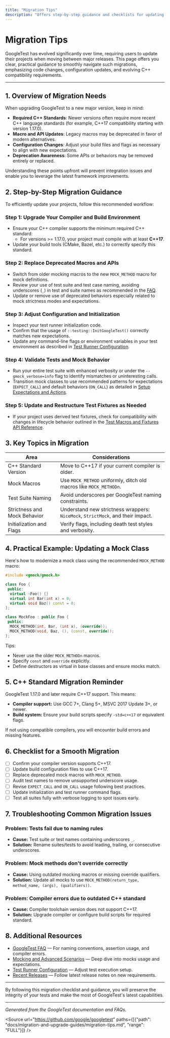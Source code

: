 ```yaml
---
title: "Migration Tips"
description: "Offers step-by-step guidance and checklists for updating projects between major releases, covering required code changes, C++ standard compatibility, and key configuration updates."
---
```


# Migration Tips

GoogleTest has evolved significantly over time, requiring users to update their projects when moving between major releases. This page offers you clear, practical guidance to smoothly navigate such migrations, emphasizing code changes, configuration updates, and evolving C++ compatibility requirements.

---

## 1. Overview of Migration Needs

When upgrading GoogleTest to a new major version, keep in mind:

- **Required C++ Standards**: Newer versions often require more recent C++ language standards (for example, C++17 compatibility starting with version 1.17.0).
- **Macro and API Updates**: Legacy macros may be deprecated in favor of modern alternatives.
- **Configuration Changes**: Adjust your build files and flags as necessary to align with new expectations.
- **Deprecation Awareness**: Some APIs or behaviors may be removed entirely or replaced.

Understanding these points upfront will prevent integration issues and enable you to leverage the latest framework improvements.

## 2. Step-by-Step Migration Guidance

To efficiently update your projects, follow this recommended workflow:

### Step 1: Upgrade Your Compiler and Build Environment

- Ensure your C++ compiler supports the minimum required C++ standard:
  - For versions >= 1.17.0, your project must compile with at least **C++17**.
- Update your build tools (CMake, Bazel, etc.) to correctly specify this standard.

### Step 2: Replace Deprecated Macros and APIs

- Switch from older mocking macros to the new `MOCK_METHOD` macro for mock definitions.
- Review your use of test suite and test case naming, avoiding underscores (`_`) in test and suite names as recommended in the [FAQ](../faq.md#why-should-test-suite-names-and-test-names-not-contain-underscore).
- Update or remove use of deprecated behaviors especially related to mock strictness modes and expectations.

### Step 3: Adjust Configuration and Initialization

- Inspect your test runner initialization code.
- Confirm that the usage of `::testing::InitGoogleTest()` correctly matches new expectations.
- Update any command-line flags or environment variables in your test environment as described in [Test Runner Configuration](../api-reference/core-testing-api/test-runner-configuration.md).

### Step 4: Validate Tests and Mock Behavior

- Run your entire test suite with enhanced verbosity or under the `--gmock_verbose=info` flag to identify mismatches or uninteresting calls.
- Transition mock classes to use recommended patterns for expectations (`EXPECT_CALL`) and default behaviors (`ON_CALL`) as detailed in [Setup Expectations and Actions](../guides/mocking-and-advanced-scenarios/setup-expectations-actions.md).

### Step 5: Update and Restructure Test Fixtures as Needed

- If your project uses derived test fixtures, check for compatibility with changes in lifecycle behavior outlined in the [Test Macros and Fixtures API Reference](../api-reference/core-testing-api/test-macros-fixtures.md).

## 3. Key Topics in Migration

| Area                         | Considerations                                             |
|------------------------------|------------------------------------------------------------|
| C++ Standard Version          | Move to C++17 if your current compiler is older.           |
| Mock Macros                  | Use `MOCK_METHOD` uniformly, ditch old macros like `MOCK_METHODn`.
| Test Suite Naming             | Avoid underscores per GoogleTest naming constraints.        |
| Strictness and Mock Behavior  | Understand new strictness wrappers: `NiceMock`, `StrictMock`, and their impact.
| Initialization and Flags      | Verify flags, including death test styles and verbosity.    |

## 4. Practical Example: Updating a Mock Class

Here's how to modernize a mock class using the recommended `MOCK_METHOD` macro:

```cpp
#include <gmock/gmock.h>

class Foo {
 public:
  virtual ~Foo() {}
  virtual int Bar(int x) = 0;
  virtual void Baz() const = 0;
};

class MockFoo : public Foo {
 public:
  MOCK_METHOD(int, Bar, (int x), (override));
  MOCK_METHOD(void, Baz, (), (const, override));
};
```

Tips:
- Never use the older `MOCK_METHODn` macros.
- Specify `const` and `override` explicitly.
- Define destructors as virtual in base classes and ensure mocks match.

## 5. C++ Standard Migration Reminder

GoogleTest 1.17.0 and later require C++17 support. This means:

- **Compiler support:** Use GCC 7+, Clang 5+, MSVC 2017 Update 3+, or newer.
- **Build system:** Ensure your build scripts specify `-std=c++17` or equivalent flags.

If not using compatible compilers, you will encounter build errors and missing features.

## 6. Checklist for a Smooth Migration

- [ ] Confirm your compiler version supports C++17.
- [ ] Update build configuration files to use C++17.
- [ ] Replace deprecated mock macros with `MOCK_METHOD`.
- [ ] Audit test names to remove unsupported underscore usage.
- [ ] Revise `EXPECT_CALL` and `ON_CALL` usage following best practices.
- [ ] Update initialization and test runner command flags.
- [ ] Test all suites fully with verbose logging to spot issues early.

## 7. Troubleshooting Common Migration Issues

### Problem: Tests fail due to naming rules

- **Cause:** Test suite or test names containing underscores `_`.
- **Solution:** Rename suites/tests to avoid leading, trailing, or consecutive underscores.

### Problem: Mock methods don't override correctly

- **Cause:** Using outdated mocking macros or missing override qualifiers.
- **Solution:** Update all mocks to use `MOCK_METHOD(return_type, method_name, (args), (qualifiers))`.

### Problem: Compiler errors due to outdated C++ standard

- **Cause:** Compiler toolchain version does not support C++17.
- **Solution:** Upgrade compiler or configure build scripts for required standard.

## 8. Additional Resources

- [GoogleTest FAQ](../faq.md) — For naming conventions, assertion usage, and compiler errors.
- [Mocking and Advanced Scenarios](../guides/mocking-and-advanced-scenarios) — Deep dive into mocks usage and expectations.
- [Test Runner Configuration](../api-reference/core-testing-api/test-runner-configuration.md) — Adjust test execution setup.
- [Recent Releases](../changelog/release-history-highlights/recent-releases.md) — Follow latest release notes on new requirements.

---

By following this migration checklist and guidance, you will preserve the integrity of your tests and make the most of GoogleTest's latest capabilities.

---

_Generated from the GoogleTest documentation and FAQs._

<Source url="https://github.com/google/googletest" paths={[{"path": "docs/migration-and-upgrade-guides/migration-tips.md", "range": "FULL"}]} />